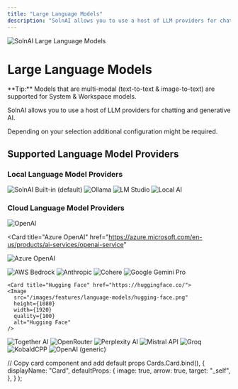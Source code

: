 ```yaml
---
title: "Large Language Models"
description: "SolnAI allows you to use a host of LLM providers for chatting and generative AI."
---
```



<Image
  src="/images/features/language-models/header-image.png"
  height={1080}
  width={1920}
  quality={100}
  alt="SolnAI Large Language Models"
/>

# Large Language Models

<Callout type="info" emoji="️💡">
  **Tip:** Models that are multi-modal (text-to-text & image-to-text) are
  supported for System & Workspace models.
</Callout>

SolnAI allows you to use a host of LLM providers for chatting and generative AI.

Depending on your selection additional configuration might be required.

## Supported Language Model Providers

### Local Language Model Providers

<Cards>
  <Card title="Built-in (default)" href="#">
    <Image
      src="/images/features/embedding-models/built-in.png"
      height={1080}
      width={1920}
      quality={100}
      alt="SolnAI Built-in (default)"
    />
  </Card>

<Card title="Ollama" href="https://ollama.com/">
  <Image
    src="/images/features/language-models/ollama.png"
    height={1080}
    width={1920}
    quality={100}
    alt="Ollama"
  />
</Card>

<Card title="LM Studio" href="https://lmstudio.ai/">
  <Image
    src="/images/features/language-models/lm-sudio.png"
    height={1080}
    width={1920}
    quality={100}
    alt="LM Studio"
  />
</Card>

  <Card title="Local AI" href="https://localai.io/">
    <Image
      src="/images/features/language-models/local-ai.png"
      height={1080}
      width={1920}
      quality={100}
      alt="Local AI"
    />
  </Card>
</Cards>

### Cloud Language Model Providers

<Cards>
  <Card title="OpenAI" href="https://platform.openai.com/">
    <Image
      src="/images/features/language-models/openai.png"
      height={1080}
      width={1920}
      quality={100}
      alt="OpenAI"
    />
  </Card>

<Card
  title="Azure OpenAI"
  href="https://azure.microsoft.com/en-us/products/ai-services/openai-service"
>
  <Image
    src="/images/features/language-models/azure-openai.png"
    height={1080}
    width={1920}
    quality={100}
    alt="Azure OpenAI"
  />
</Card>

<Card title="AWS Bedrock" href="https://aws.amazon.com/bedrock">
  <Image
    src="/images/SolnAI-setup/llm-configuration/cloud/aws-bedrock/header-image.png"
    height={1080}
    width={1920}
    quality={100}
    alt="AWS Bedrock"
  />
</Card>

<Card title="Anthropic" href="https://anthropic.com/">
  <Image
    src="/images/features/language-models/anthropic.png"
    height={1080}
    width={1920}
    quality={100}
    alt="Anthropic"
  />
</Card>

<Card title="Cohere" href="https://cohere.com/">
  <Image
    src="/images/features/language-models/cohere.png"
    height={1080}
    width={1920}
    quality={100}
    alt="Cohere"
  />
</Card>

<Card title="Google Gemini Pro" href="https://ai.google.dev/">
  <Image
    src="/images/features/language-models/google-gemini.png"
    height={1080}
    width={1920}
    quality={100}
    alt="Google Gemini Pro"
  />
</Card>

    <Card title="Hugging Face" href="https://huggingface.co/">
    <Image
      src="/images/features/language-models/hugging-face.png"
      height={1080}
      width={1920}
      quality={100}
      alt="Hugging Face"
    />

  </Card>

<Card title="Together AI" href="https://www.together.ai/">
  <Image
    src="/images/features/language-models/together-ai.png"
    height={1080}
    width={1920}
    quality={100}
    alt="Together AI"
  />
</Card>

<Card title="OpenRouter" href="https://openrouter.ai/">
  <Image
    src="/images/features/language-models/openrouter.png"
    height={1080}
    width={1920}
    quality={100}
    alt="OpenRouter"
  />
</Card>

<Card title="Perplexity AI" href="https://www.perplexity.ai/">
  <Image
    src="/images/features/language-models/perplexity-ai.png"
    height={1080}
    width={1920}
    quality={100}
    alt="Perplexity AI"
  />
</Card>

<Card title="Mistral API" href="https://mistral.ai/">
  <Image
    src="/images/features/language-models/mistral-ai.png"
    height={1080}
    width={1920}
    quality={100}
    alt="Mistral API"
  />
</Card>

<Card title="Groq" href="https://groq.com/">
  <Image
    src="/images/features/language-models/groq.png"
    height={1080}
    width={1920}
    quality={100}
    alt="Groq"
  />
</Card>

<Card title="KobaldCPP" href="https://github.com/LostRuins/koboldcpp">
  <Image
    src="/images/features/language-models/koboldcpp.png"
    height={1080}
    width={1920}
    quality={100}
    alt="KobaldCPP"
  />
</Card>

  <Card title="OpenAI (generic)" href="/SolnAI-setup/llm-configuration/cloud/openai-generic">
    <Image
      src="/images/features/language-models/openai.png"
      height={1080}
      width={1920}
      quality={100}
      alt="OpenAI (generic)"
    />
  </Card>

</Cards>

  // Copy card component and add default props
  Cards.Card.bind(),
  {
    displayName: "Card",
    defaultProps: {
      image: true,
      arrow: true,
      target: "_self",
    },
  }
);

<style global jsx>{`
  img {
    aspect-ratio: 16/9;
    object-fit: cover;
  }
`}</style>
